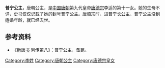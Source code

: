 {{東亞女性歷史人物
| 名稱=普宁公主
| 身份=[[唐朝|唐朝]]公主
| 畫像=
| 說明=
| 姓=李
| 名=
| 封爵=[[公主|公主]]
| 位號=
| 封號=普宁公主
| 出生年=
| 逝世年=
| 諡號=
| 墳墓=
| 父親=[[唐德宗|唐德宗]][[李适|李适]]
| 同胞兄弟=
| 母親=
|}}
'''普宁公主'''，唐朝公主，是[[中国|中国]][[唐朝|唐朝]]第九代皇帝[[唐德宗|唐德宗]]李适的第十一女。她的生母不详，史书仅仅记载了她的封号普宁公主。[[唐顺宗|唐顺宗]]时，进普宁[[长公主|长公主]]，普宁公主没到适婚年龄，就已经去世。  
== 参考资料 ==
*《[[新唐书|新唐书]] 列传第八》：普宁公主，蚤薨。
{{唐德宗皇室}}
{{唐朝人小作品}}
[[Category:李姓|Category:李姓]]
[[Category:唐朝公主|Category:唐朝公主]]
[[Category:唐德宗皇女|Category:唐德宗皇女]]